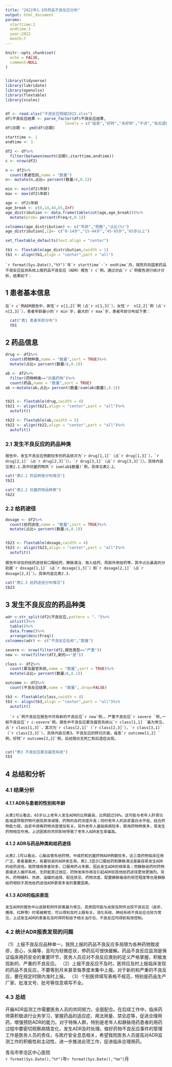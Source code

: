 ```yaml
---
title: "2022年1-3月药品不良反应分析"
output: html_document
params:
  starttime:1 
  endtime:3 
  year:2022 
  month:7
---
```


```r

knitr::opts_chunk$set(
  echo = FALSE,
  comment=NULL
)


library(tidyverse)
library(lubridate)
library(openxlsx)
library(flextable)
library(scales)


df <- read.xlsx("不良反应明细2022.xlsx")
df$不良反应结果 <- parse_factor(df$不良反应结果,
                          levels = c("痊愈","好转","未好转","不详","有后遗症","死亡")) 
df$日期 <- ymd(df$日期)

starttime <- 1
endtime <- 3

df2 <- df%>%
  filter(between(month(日期),starttime,endtime))
c <- nrow(df2)

n <- df2%>%
  count(患者性别,name = "数量")
n<- mutate(n,占比= percent(数量/c,0.1))

min <- min(df2$年龄)
max <- max(df2$年龄)

age <- df2$年龄
age_break <- c(0,14,44,65,Inf)
age_distribution <- data.frame(table(cut(age,age_break)))%>%
  mutate(prob= percent(Freq/c,0.1))

colnames(age_distribution) <- c("年龄","例数","占比(%)")
age_distribution[,1]<- c("0-14岁","15-44岁","45-65岁","65岁以上")

set_flextable_defaults(text.align = "center")

tb1 <- flextable(age_distribution,cwidth = 1)
tb1 <- align(tb1,align = "center",part = "all")


```

    `r format(Sys.Date(),"%Y")`年`r starttime`-`r endtime`月，我院共向国家药品不良反应监测系统上报药品不良反应（ADR）报告`r c`例。通过对此`r c`例报告进行统计分析，结果如下：

## 1 患者基本信息

    在`r c`例ADR报告中，男性`r n[1,2]`例（占`r n[1,3]`），女性`r  n[2,2]`例（占`r n[2,3]`），患者年龄最小的`r min`岁，最大的`r max`岁，患者年龄分布如下表：

```r
  
  cat("表1 患者年龄分布")
  tb1

```

## 2 药品信息

```r

drug <- df2%>% 
  count(药物种类,name = "数量",sort = TRUE)%>%
  mutate(占比= percent(数量/c,0.1))

ab <- df2%>%
  filter(药物种类=="抗菌药物")%>% 
  count(药品,name = "数量",sort = TRUE)
ab <-mutate(ab,占比= percent(数量/sum(ab$数量),0.1))


tb21 <- flextable(drug,cwidth = 4)
tb21 <- align(tb21,align = "center",part = "all")%>%
  autofit()

tb22 <- flextable(ab,cwidth = 5)
tb22 <- align(tb22,align = "center",part = "all")%>%
  autofit()


```

### 2.1 发生不良反应的药品种类

    报告中，发生不良反应例数较多的药品依次为`r drug[1,1]`（占`r drug[1,3]`），`r drug[2,1]`（占`r drug[2,3]`）），`r drug[3,1]`（占`r drug[3,3]`））。具体内容见表2.1.其中抗菌药物共`r sum(ab$数量)`例，具体见表2.2。

```r
cat("表2.1 药品种类分布情况")
tb21

cat("表2.2 抗菌药物品种表")
tb22

```

### 2.2 给药途径

```r

dosage <- df2%>% 
  count(给药途径,name = "数量",sort = TRUE)%>%
  mutate(占比= percent(数量/c,0.1))


tb23 <- flextable(dosage,cwidth = 4)
tb23 <- align(tb23,align = "center",part = "all")%>%
  autofit()

```

    报告中涉及的给药途径有口服给药、静脉滴注、吸入给药、局部外用给药等，其中占比最高的分别是`r dosage[1,1]`（占`r dosage[1,3]`）和`r dosage[2,1]`（占`r dosage[2,3]`）。具体内容见表2.3.

```r

cat("表2.3 给药途径分布情况")
tb23

```

## 3 发生不良反应的药品种类

```r

adr <-str_split(df2$不良反应,pattern = "、")%>%
  unlist()%>%
  table()%>%
  data.frame()%>%
  arrange(desc(Freq))
colnames(adr) <- c("不良反应名称","数量")

severe <- nrow(filter(df2,报告类型=="严重"))
new <- nrow(filter(df2,新的=="是"))

class <- df2%>% 
  count(累及器官系统,name = "数量",sort = TRUE)%>% 
  mutate(占比= percent(数量/c,0.1))

outcome <- df2%>% 
  count(不良反应结果,name = "数量",.drop=FALSE)

tb3 <- flextable(class,cwidth = 4)
tb3 <- align(tb3,align = "center",part = "all")%>%
  autofit()

```

      `r c`例不良反应报告中共有新的不良反应`r new`例，，严重不良反应`r severe `例,一般不良反应`r c-severe`例。报告中不良反应累及器官系统以`r class[1,1] `最为常见，占`r class[1,3]`，其次为`r class[2,1]`（`r class[2,3]`），`r class[3,1]`（`r class[3,3]`），具体内容见表3。不良反应的转归方面，痊愈`r outcome[1,2] `例，好转`r outcome[2,2]`例，后经随访无死亡和后遗症出现。
      

```r
cat("表3 不良反应累及器官系统")
tb3

```

## 4 总结和分析

### 4.1 结果分析

#### 4.1.1 ADR与患者的性别和年龄

    从表1可以看出，65岁以上老年人发生ADR的比例最高，比例超过50%。这可能与老年人肝肾功能减退导致药物代谢及排泄减慢，药物的血药浓度升高；同时老年人的血浆蛋白水平低，结合药物能力弱，血浆中游离药物浓度增加有关。另外老年人基础疾病较多，联用药物种类多，易发生药物相互作用。上述因素的共同影响导致了老年人ADR发生率偏高。

#### 4.1.2 ADR与药品种类和给药途径

    从表2.1可以看出，心脑血管系统药物，中成药和抗菌药物ADR例数较多。这三类药物临床应用广泛，患者基数大，有着较高的ADR发生率。表2.3显示口服给药和静脉滴注是最容易发生ADR的给药途径。我院慢病患者较多，口服用药占多数，因此发生ADR的频率高；而静脉给药时药物直接进入循环系统，无肝脏首过效应，药物发挥作用及引起ADR较其他给药途径更快更强烈。另外，药物辅料、热原、溶媒的选择、配伍禁忌、药物浓度、配置静脉输液的规范程度等也是静脉给药相较于其他给药途径ADR更易多发的重要因素。

#### 4.1.3 ADR的临床表现

    发生ADR的报告中以皮肤和附件损害最为常见，其原因可能与皮肤及附件出现不良反应（皮疹、瘙痒、红肿等）时易被察觉，可以得到及时上报有关。消化系统、神经系统不良反应也较为常见，上述发生ADR的患者在及时停药和给予相关治疗后，不良反应均得到有效控制。

### 4.2 统计ADR报表发现的问题

（1）上报不良反应品种单一。我院上报的药品不良反应多局限为各种药物致皮疹，恶心，头痛等，且均为轻微症状，停药后可很快缓解。药品不良反应监测是保证临床用药安全的重要环节，医务人员应对不良反应类别的定义严格掌握，积极发现新的、严重的不良反应。 （2）上报不良反应不及时。医师应及时上报临床发现的药品不良反应，不要等到月末甚至每季度末集中上报。对于新的和严重的不良反应，要在规定时限内准时上报。 （3）个别医师填写表格不规范，特别是药品生产厂家、批准文号、批号等信息填写不全。

### 4.3 总结

开展ADR监测工作需要医务人员的共同努力，全面配合。在后续工作中，临床药师需积极进行业务学习，掌握药品的适应症、用法用量、禁忌症等，促进合理用药，增强预防ADR的能力。对于特殊人群，特别是老年人和静脉用药患者的用药过程中要密切观察病情变化，发生ADR及时处理。做好药物不良反应事件的管理工作是医务人员的责任，与医疗安全息息相关，希望我院医务人员提高对ADR监测工作的积极性和主动性，进一步推进此项工作，促进临床合理用药。

青岛市李沧区中心医院\
`r format(Sys.Date(),"%Y")`年`r format(Sys.Date(),"%m")`月
